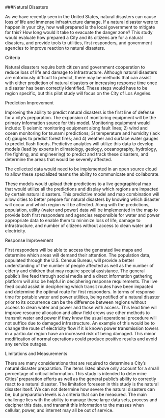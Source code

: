###Natural Disasters

As we have recently seen in the United States, natural disasters can cause loss of life and immense infrastructure damage. If a natural disaster were to happen in your city, how well prepared is the local government to mitigate for this? How long would it take to evacuate the danger zone? This study would evaluate how prepared a City and its citizens are for a natural disasters, and provide tools to utilities, first responders, and government agencies to improve reaction to natural disasters.

Criteria

Natural disasters require both citizen and government cooperation to reduce loss of life and damage to infrastructure. Although natural disasters are notoriously difficult to predict, there may be methods that can assist with either prediction of natural disasters or increasing response time once a disaster has been correctly identified. These steps would have to be region specific, but this pilot study will focus on the City of Los Angeles.

Prediction Improvement

Improving the ability to predict natural disasters is the first line of defense for a city's preparation. The expansion of monitoring equipment will be the primary information source for this model. Monitoring equipment would include: 1) seismic monitoring equipment along fault lines; 2) wind and ocean monitoring for tsunami predictions; 3) temperature and humidity (lack of) gauges to predict forest fires; and 4) weather and surface water gauges to predict flash floods. Predictive analytics will utilize this data to develop models (lead by experts in climatology, geology, oceanography, hydrology, fire fighting, and engineering) to predict and track these disasters, and determine the areas that would be severely affected.

The collected data would need to be implemented in an open source cloud to allow these specialized teams the ability to communicate and collaborate. 

These models would upload their predictions to a live geographical map that would utilize all the predictions and display which regions are impacted by certain natural disasters. This predictive model and map combination will allow cities to better prepare for natural disasters by knowing which disaster will occur and which region will be affected. Along with the predictions, population, utility (water and power) data will be implemented in the map to provide both first responders and agencies responsible for water and power appropriate data to enable them to minimize loss of life, damage to infrastructure, and number of citizens without access to clean water and electricity. 

Response Improvement

First responders will be able to access the generated live maps and determine which areas will demand their attention. The population data, populated through the U.S. Census Bureau, will provide a better understanding of the number of people affected as well as the number of elderly and children that may require special assistance. The general public’s live feed through social media and a direct information gathering platform will also be helpful in deciphering response requirements. The live feed could assist in deciphering which transit routes have been impacted and determine the optimal route for first responders. 
In terms of response time for potable water and power utilities, being notified of a natural disaster prior to its occurrence can be the difference between regions without access to clean water and power and those with access. This lead time will improve resource allocation and allow field crews use other methods to transmit water and power if they know the usual operational procedure will not suffice due to damaged infrastructure. An example of this would be to change the route of electricity flow if it is known power transmission towers in a particular region have an increased risk of being damaged. This minor modification of normal operations could produce positive results and avoid any service outages. 

Limitations and Measurements

There are many considerations that are required to determine a City’s natural disaster preparation. The items listed above only account for a small percentage of critical information. This study is intended to determine Cities’ preparation efforts as well as the general public's ability to correctly react to a natural disaster. The limitation foreseen in this study is the natural disaster itself. We can not determine how severe the natural disasters can be, but preparation levels is a criteria that can be measured.
The main challenge lies with the ability to manage these large data sets, process and decipher this data, and transmit this information to the masses when cellular, power, and internet may all be out of service. 
